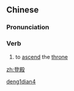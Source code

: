 ==Chinese==
{{zh-forms}}

===Pronunciation===
{{zh-pron
|m=dēngdiàn
|cat=v
}}

===Verb===
{{zh-verb}}

# {{lb|zh|archaic}} to [[ascend]] the [[throne]]

[[Category:Mandarin archaic terms|deng1dian4]]

[[zh:登殿]]